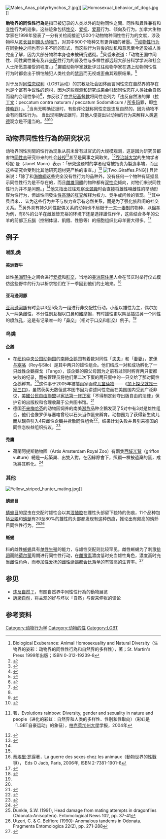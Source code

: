 [[File:Males_Anas_platyrhynchos_2.jpg|thumb]]]]
[[File:Homosexual_behavior_of_dogs.jpg|thumb]]]]

'''動物界的同性性行為'''是指已被记录的人类以外的动物同性之間、同性和異性兼有和[[变性|变性]]行为的迹象。这些迹象包括[[性交|性交]]、[[爱抚|爱抚]]、[[爱慕|爱慕]]行为、{{link-en|择偶|pair bond}}倾向及{{link-en|幼儿监护|parenting}}行为。加拿大生物学家{{link-en|布魯斯·貝哲米|Bruce Bagemihl}}在1999年發表了一分有关检阅接近1,500个动物物种同性性行为的文献，涉及物种从[[灵长目|灵长目]]到[[棘头动物门|棘头动物门]]，对其中500个物种又有更详细的著墨。<ref>Biological Exuberance: Animal Homosexuality and Natural Diversity（生物界的姿彩：动物界的同性性行為和自然界的多样性），{{link-en|布魯斯·貝哲米|Bruce Bagemihl|布魯斯·貝哲米（Bruce Bagemihl）}}著；St. Martin's Press 1999年出版；ISBN 0-312-19239-8</ref><ref name="Biological Exuberance: Animal">{{cite web
|last=Harrold
|first=Max
|title=Biological Exuberance: Animal Homosexuality and Natural Diversity（生物界的姿彩：动物界的同性性行為和自然界的多样性）
|publisher={{link-en|提倡者 (新聞雜誌)|The Advocate|提倡者}}，于{{link-en|HighBeam Research|HighBeam Reaerch|Highbeam百科}}重印
|date=1999-02-16
|url=http://www.encyclopedia.com/doc/1G1-53877996.html
|accessdate=2007-09-10
|archive-date=2010-03-18
|archive-url=https://web.archive.org/web/20100318114913/http://www.encyclopedia.com/doc/1G1-53877996.html
|dead-url=no
}}</ref>[[动物性行为|动物性行为]]在同[[物种|物种]]之间也有许多不同的形式，而这些行为背後的动机和意思至今还没被人类完全了解，因为大部分物种本身也未被研究透彻。<ref name="‘Catalogue of Life’ reaches">{{cite web
 |last        = Gordon
 |first       = Dr Dennis
 |title       = ‘Catalogue of Life’ reaches one million species（“生命的分类”包揽接近一百万物种）
 |publisher   = {{link-en|水文和氣象研究所|National Institute of Water and Atmospheric Research}}
 |date        = 2007-04-10
 |url         = http://www.niwascience.co.nz/pubs/mr/archive/2007-04-10-3
 |accessdate  = 2007-09-10
 |deadurl     = yes
 |archiveurl  = https://web.archive.org/web/20070713004634/http://www.niwascience.co.nz/pubs/mr/archive/2007-04-10-3
 |archivedate = 2007-07-13
}}</ref>貝哲米说道：「动物王国中同性、同性異性兼有及非[[交配|交配]]性行为的普及性与多样性都远超大部分科学学派和社会人士所愿意接受的程度。」<ref>{{cite web
|last=Reid
|first=Calvin
|title=Gay Lib for the Animals: A New Look At Homosexuality in Nature
|date=1999-02-01
|url=http://www.publishersweekly.com/article/CA166452.html
|accessdate=2009-04-01
|archive-date=2020-11-27
|archive-url=https://web.archive.org/web/20201127000417/https://www.publishersweekly.com/article/CA166452.html
|dead-url=no
}}</ref>挪威动物学家{{Link-no|Petter Bøckman|Petter Bøckman}}就批评过往动物学家在遇上动物同性性行为时都会出于惧怕触犯人类社会的[[禁忌|禁忌]]而无视或歪曲其观察结果。<ref name="Birds do it">{{cite web
|url=http://www.timesonline.co.uk/tol/life_and_style/article1288633.ece
|title=Birds do it, bees do it...（鸟做这个，蜜蜂做这个...）
|publisher=[[泰晤士报|泰晤士报]]
|first=Martin
|last=Fletcher
|date=2007-01-03
|accessdate=2009-04-01
|archive-date=2007-02-17
|archive-url=https://web.archive.org/web/20070217061246/http://www.timesonline.co.uk/tol/life_and_style/article1288633.ece
|dead-url=no
}}</ref>

对于反对[[同性恋权利|同性恋权利]]（LGBT运动）的宗教及社会团体而言同性恋在自然界的存在也是个富有争议性的题材，因为这些观测和研究成果会引起同性恋在人类社会自然而發的合理性争论<ref name="ve That Dare Not Squeak">{{cite news
|title=Love That Dare Not Squeak Its Name
|url=http://www.nytimes.com/2004/02/07/arts/love-that-dare-not-squeak-its-name.html
|publisher=[[纽约时报|纽约时报]]
|date=2004-02-07
|first=Dinitia
|last=Smith
|accessdate=2009-04-01
|archive-date=2017-03-15
|archive-url=https://web.archive.org/web/20170315072147/http://www.nytimes.com/2004/02/07/arts/love-that-dare-not-squeak-its-name.html
|dead-url=no
}}</ref>，亦反驳了[[中世纪|中世纪]][[基督教|基督教]]将同性恋列为「违反自然法的罪（[[拉丁文|拉丁文]]：peccatum contra naturam / peccatum Sodomiticum / [[所多玛|所多玛]]罪，即[[性悖軌罪|性悖軌罪]]）」。<ref>{{cite web
|url=http://www.williamapercy.com/wiki/index.php/Homosexuality_in_the_Middle_Ages
|title=Homosexuality in the Middle Ages（中世纪的同性恋）
|author=Warren Johansson和William A. Percy
|publisher=William A. Percy's Homepage（维基式）
|accessdate=2009-04-01
|archive-date=2016-08-18
|archive-url=https://web.archive.org/web/20160818121344/http://www.williamapercy.com/wiki/index.php/Homosexuality_in_the_Middle_Ages
|dead-url=no
}}</ref>当尚无明确证据时，有些评论就称同性恋是违反自然的，因为动物不会有同性性行为。 当出现明确证据时，其他人便提出以动物的行为来解释人类[[道德|道德]]观念是不适当的。<ref name="ve That Dare Not Squeak"/><ref name="The Animal Homosexuality Myth">{{cite web
|last=Solimeo
|first=Luiz Sérgio
|title=The Animal Homosexuality Myth
|publisher=[[同性戀研究及治療全國協會|同性戀研究及治療全國協會]]
|date=2004-09-21
|url=http://www.narth.com/docs/animalmyth.html
|accessdate=2007-09-10
|deadurl=yes
|archiveurl=https://web.archive.org/web/20070904142210/http://www.narth.com/docs/animalmyth.html
|archivedate=2007-09-04
}}</ref><ref name="Defending A Higher Law">{{cite web
|last=Solimeo
|first=Luiz Sérgio
|title=Defending A Higher Law: Why We Must Resist Same-Sex "Marriage" and the Homosexual Movement（为高等法律辩护：为什么我们必须阻止同性「婚姻」和同性恋运动）
|publisher={{link-en|捍衛美國社會之傳統家庭園地|American Society for the Defense of Tradition, Family and Property}}/TFP
|date=2004, ISBN 1-877905-33-X
|url=http://www.narth.com/docs/animalmyth.html
|accessdate=2007-09-10
|deadurl=yes
|archiveurl=https://web.archive.org/web/20070904142210/http://www.narth.com/docs/animalmyth.html
|archivedate=2007-09-04
}}</ref>

== 动物界同性性行為的研究状况 ==
动物界同性別間的性行為现象从前未曾有过官式的大规模观测，这是因为研究员都害怕[[同性恋|同性恋]]研究带来的社会[[歧视|歧视]]<ref>{{link-en|喬娜·拉夫加登|Joan Roughgarden|喬娜·拉夫加登（Joan Roughgarden）}}著，Evolutions rainbow: Diversity, gender and sexuality in nature and people（进化的彩虹：自然界和人类的多样性、性别和性取向）（彩虹是「LGBT自豪运动」的象征），[[柏克萊加州大學|柏克萊加州大學]]学报，2004年</ref>甚至是同事之间取笑。<ref name="1,500 Animal Species Practice">{{cite web
|url=http://www.news-medical.net/?id=20718
|title=1,500 Animal Species Practice Homosexuality
|date=2006-10-23
|publisher=News-medical.net
|accessdate=2009-04-06
|archive-date=2015-11-19
|archive-url=https://web.archive.org/web/20151119100730/http://www.news-medical.net/?id=20718
|dead-url=no
}}</ref>[[乔治城大学|乔治城大学]]的生物学者珍妮·曼（Janet Mann）表示：「研究这题材的学者经常被指责为製造事端，而且这些研究会受到比其他研究题材更严格的审查。」<ref name="Homosexuality Commo">{{cite web
|last=Moskowitz
|first=Clara
|title=Homosexuality Common in the Wild, Scientists Say
|publisher=[[福克斯新闻|福克斯新闻]]
|date=2008-05-19
|url=http://www.foxnews.com/story/0,2933,356639,00.html
|accessdate=2009-04-06
|archive-url=https://web.archive.org/web/20090304185804/http://www.foxnews.com/story/0,2933,356639,00.html
|archive-date=2009-03-04
|dead-url=yes
}}</ref>
[[File:Two_Giraffes.PNG|thumb]]]]
貝哲米说：「除了{{link-en|蚜虫属|Aphis}}和[[海膽綱|海膽綱]]这些完全没有性行为的品种外，没有任何一个物种有证据显示同性性行为是不存在的，而且[[雌雄同體|雌雄同體]]的物种都有[[双性恋|双性恋]]倾向，对牠们来说同性性行为并不是问题。」<ref name="1,500 Animal Species Practice"/>他又指出过往观察[[长颈鹿|长颈鹿]]时会直接将雄性嗅雌性的举动形容为性行为，但雄性间發生[[性高潮|性高潮]]的[[肛交|肛交]]解释为权力、竞争或问候的表现。<ref name="1,500 Animal Species Practice"/>其中貝哲米、{{link-en|喬娜·拉夫加登|Joan Roughgarden|喬娜·拉夫加登（Joan Roughgarden）}}、{{link-en|蒂埃里·罗得|Thierry Lodé|蒂埃里·罗得（Thierry Lodé）}}认为这些行为并不与权力宣示有必然关系，而是为了强化族群间的社交关系。<ref>[[蒂埃里·罗得|蒂埃里·罗得]]著，La guerre des sexes chez les animaux（動物世界的性戰爭）， Eds O Jacb, Paris, 2006年, ISBN 2-7381-1901-8</ref>另外具有持久同性配偶关系的动物也不局限于[[一夫一妻制|一夫一妻制]]的物种，以[[绵羊|绵羊]]为例，有8%的公羊在雌雄皆充裕的环境下还是选择雄性作伴，这些结合多年的公羊的{{link-en|視前區|Preoptic area}}前部[[下丘腦|下丘腦]]（控制体温、飢餓、性慾等）的细胞组织比母羊要大得多。<ref name="The Volume of a Sexually Dimorphic">{{cite web
|last =Roselli
|first =Charles E.
|coauthors =Kay Larkin、John A. Resko、John N. Stellflug和Fred Stormshak
|title =The Volume of a Sexually Dimorphic Nucleus in the Ovine Medial Preoptic Area/Anterior Hypothalamus Varies with Sexual Partner Preference（两性异形的羊的視前區前部下丘腦大小差异与性取向的关系）
|publisher =马里兰州贝塞斯达內分泌学学报
|date =2004, vol. 145, no2, pp. 478-483
|url =http://endo.endojournals.org/cgi/reprint/145/2/478
|accessdate =2009-04-08
|deadurl =yes
|archiveurl =https://archive.is/20121209082203/http://endo.endojournals.org/cgi/reprint/145/2/478
|archivedate =2012-12-09
}}</ref>

== 例子 ==

=== 哺乳类 ===
==== 美洲野牛 ====
雄性[[美洲野牛|美洲野牛]]之间会进行[[爱抚|爱抚]]和[[肛交|肛交]]，当地的[[美洲原住民|美洲原住民]]{{link-en|曼丹族|Mandan}}人会在节庆时举行仪式模仿这些野牛的行为以祈求牠们在下一季回到他们的土地来。<ref name="Left-Handed Bears & Androgynous">{{cite web
|last=Bagemihl
|first=Bruce
|title=Left-Handed Bears & Androgynous Cassowaries: Homosexual/transgendered animals and indigenous knowledge（左撇子的熊和中性火鸡：同性恋/变性，动物与原住民的知识）
|publisher={{link-en|全地球杂志|Whole Earth Review}}
|url=http://findarticles.com/p/articles/mi_m0GER/is_2000_Spring/ai_61426233/pg_5?tag=artBody;col1
|accessdate=2009-04-08
|date=2000年5月
|archive-date=2015-01-26
|archive-url=https://web.archive.org/web/20150126162123/http://findarticles.com/p/articles/mi_m0GER/is_2000_Spring/ai_61426233/pg_5/?tag=artBody;col1
|dead-url=no
}}</ref>

==== 亚马逊河豚 ====
[[亚马逊河豚|亚马逊河豚]]有时会以3至5条为一组进行非交配性行动，小组以雄性为主，偶尔加入一两条雌性，不分性别互相以口鼻和[[鰭|鰭]]摩擦，有时雄性更以阴茎插进另一个同性的[[喷气孔_(生物学)|喷气孔]]，这是有记录唯一的「[[鼻交|鼻交]]」（相对于[[口交|口交]]和[[肛交|肛交]]）例子。<ref name="Birds do it"/>

=== 鸟类 ===
==== 企鵝 ====
* 在[[纽约中央公园动物园|纽约中央公园动物园]]的[[南極企鹅|南極企鹅]]园有着数对同性「[[夫夫|夫夫]]」和「[[妻妻|妻妻]]」，[[罗伊与塞咯|罗伊与塞咯]]（Roy与Silo）是其中两只的雄性组合。他们结成一对和成功孵化了一只雌性企鵝探戈（Tango），该企鵝的原父母因为之前有过同时孵育两只蛋都失败的纪录，而被管理员将他们第二次下蛋的两只蛋中的一只交给了那对同性企鵝孵育。<ref name="ve That Dare Not Squeak"/>这件事于2005年被插画家画成[[儿童文学|儿童读物]]——《[[加上探戈就是一家三口|加上探戈就是一家三口]]》，虽然获奖无数但这本图书因为讲述同性恋而在美国国内受到广泛非议，[[美國公民自由聯盟|美國公民自由聯盟]]以[[美国宪法第一修正案|宪法第一修正案]]「不得制定剥夺出版自由的法律」保护它的出版权和合理收藏于公共图书馆。<ref>{{Cite web |url=http://www.aclu-md.org/aPress/Attachments/CalvertLibraryletter.pdf |title=存档副本 |access-date=2009-04-08 |archive-url=https://web.archive.org/web/20110723144200/http://www.aclu-md.org/aPress/Attachments/CalvertLibraryletter.pdf |archive-date=2011-07-23 |dead-url=yes }}</ref>
* 德国[[不来梅哈芬|不来梅哈芬]]的动物园饲养的南美[[瀕危物種|瀕危]]品种企鵝发现了5对中有3对是雄性组合，他们也像罗伊与塞咯曾经以石头当作蛋来孵育。动物园为了获得新生幼儿而从瑞典引入4只雌性企鵝并拆散同性组合<ref>{{cite web
|url=http://www.ananova.com/news/story/sm_1275591.html
|title=Zoo tempts gay penguins to go straight（动物园尝试将企鵝拉为直）
|accessdate=2009-04-01
|archive-date=2009-02-08
|archive-url=https://web.archive.org/web/20090208211251/http://www.ananova.com/news/story/sm_1275591.html
|dead-url=no
}}</ref>，结果计划失败并且引来德国的同性恋权益组织抗议。<ref>{{cite web
 |url         = http://www.ananova.com/news/story/sm_1284769.html
 |title       = Penguins can stay gay（企鵝可以不用再改变性取向）
 |accessdate  = 2009-04-01
 |deadurl     = yes
 |archiveurl  = https://web.archive.org/web/20090208215419/http://www.ananova.com/news/story/sm_1284769.html
 |archivedate = 2009-02-08
 |df          = 
}}</ref>

==== 禿鷹====
* 荷蘭阿提斯動物園（Artis Amsterdam Royal Zoo）有兩隻[[西域兀鷲|西域兀鷲]]（griffon vulture）總是一起築巢、出雙入對，在因緣際會下，照顧一棵被遺棄的蛋，成功將其孵化。<ref>{{cite news|title=Two vulture dads hatch chick at Amsterdam zoo|url=http://www.cbsnews.com/news/vulture-dads-hatch-chick-at-amsterdam-zoo/|agency=cbsnews|date=2017-05-31|accessdate=2017-06-13|archive-date=2020-11-11|archive-url=https://web.archive.org/web/20201111205307/https://www.cbsnews.com/news/vulture-dads-hatch-chick-at-amsterdam-zoo/|dead-url=no}}</ref>

=== 其他 ===
[[File:Yellow_striped_hunter_mating.jpg|thumb]]]]
==== 蜻蛉目 ====
[[蜻蛉目|蜻蛉目]]的昆虫在交配时雄性会以其[[泄殖腔|泄殖腔]]在雌性头部留下独特的伤痕，11个品种包括[[豆娘|豆娘]]和[[蜻蜓|蜻蜓]]有20至80%的雄性的头部都发现有这种伤痕，推论出有颇高的蜻蛉目同性性行为。<ref>Dunkle, S.W. (1991), Head damage from mating attempts in dragonflies (Odonata:Anisoptera). Entomological News 102, pp. 37-41</ref><ref>Utzeri, C. & C. Belfiore (1990): Anomalous tandems in Odonata. Fragmenta Entomologica 22(2), pp. 271-288</ref>

==== 蜥蜴 ====
{{link-en|臼齿蜥|Teiidae}}科的雌性[[蜥蜴|蜥蜴]]具有[[单性生殖|单性生殖]]的能力，与雄性交配则比较罕见。雌性蜥蜴为了刺激[[排卵|排卵]]而随[[荷尔蒙|荷尔蒙]]周期进行同性性行动，在[[雌激素|雌激素]]濃度低时充当雄性角色，濃度高时充当雌性角色，而参加性爱抚的雌性蜥蜴都会比落单的有较高的生育率。<ref>{{cite journal
|last=Cole
|first=Charles J.
|coauthors=Townsend, Carol R.
|date=2005-05-09
|title=Parthenogenetic lizards as vertebrate systems（单性生殖的蜥蜴）
|journal=Journal of Experimental Zoology
|volume=256
|issue=S4
|pages=174-176
}}</ref>

== 参见 ==
* [[违反自然？|违反自然？]]，有關自然界中同性性行為的動物展览
* [[訴諸自然|訴諸自然]]，将主观的好与坏以「自然」与否来伸张的谬论

== 参考资料 ==
{{reflist|2}}

[[Category:动物行为学|Category:动物行为学]]
[[Category:动物的性|Category:动物的性]]
[[Category:LGBT|Category:LGBT]]